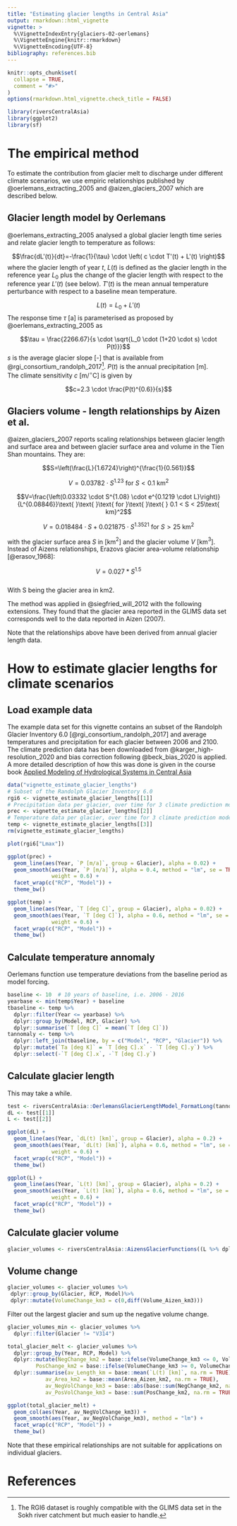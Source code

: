```yaml
---
title: "Estimating glacier lengths in Central Asia"
output: rmarkdown::html_vignette
vignette: >
  %\VignetteIndexEntry{glaciers-02-oerlemans}
  %\VignetteEngine{knitr::rmarkdown}
  %\VignetteEncoding{UTF-8}
bibliography: references.bib
---
```


```r
knitr::opts_chunk$set(
  collapse = TRUE,
  comment = "#>"
)
options(rmarkdown.html_vignette.check_title = FALSE)
```

```r
library(riversCentralAsia)
library(ggplot2)
library(sf)
```


# The empirical method
To estimate the contribution from glacier melt to discharge under different climate scenarios, we use empiric relationships published by @oerlemans_extracting_2005 and @aizen_glaciers_2007 which are described below.    

## Glacier length model by Oerlemans
@oerlemans_extracting_2005 analysed a global glacier length time series and relate glacier length to temperature as follows: 

$$\frac{dL'(t)}{dt}=-\frac{1}{\tau} \cdot \left( c \cdot T'(t) + L'(t) \right)$$
where the glacier length of year $t$, $L(t)$ is defined as the glacier length in the reference year $L_0$ plus the change of the glacier length with respect to the reference year $L'(t)$ (see below). $T'(t)$ is the mean annual temperature perturbance with respect to a baseline mean temperature.     

$$L(t) = L_0 + L'(t)$$
The response time $\tau$ [a] is parameterised as proposed by @oerlemans_extracting_2005 as 

$$\tau = \frac{2266.67}{s \cdot \sqrt{L_0 \cdot (1+20 \cdot s) \cdot P(t)}}$$
$s$ is the average glacier slope [-] that is available from @rgi_consortium_randolph_2017^[The RGI6 dataset is roughly compatible with the GLIMS data set in the Sokh river catchment but much easier to handle.]. $P(t)$ is the annual precipitation [m].  
The climate sensitivity $c$ [m/$^{\circ}$C] is given by  

$$c=2.3 \cdot \frac{P(t)^{0.6}}{s}$$

## Glaciers volume - length relationships by Aizen et al. 
@aizen_glaciers_2007 reports scaling relationships between glacier length and surface area and between glacier surface area and volume in the Tien Shan mountains. They are:  

$$S=\left(\frac{L}{1.6724}\right)^{\frac{1}{0.561}}$$


$$V=0.03782 \cdot S^{1.23}\text{ }\text{ }\text{ for }\text{ }\text{ } S<0.1\text{ km}^2$$ 

$$V=\frac{\left(0.03332 \cdot S^{1.08} \cdot e^{0.1219 \cdot L}\right)}{L^{0.08846}}\text{ }\text{ }\text{ for }\text{ }\text{ } 0.1 < S < 25\text{ km}^2$$ 

$$V=0.018484 \cdot S + 0.021875 \cdot S^{1.3521}\text{ }\text{ }\text{ for }\text{ }\text{ } S > 25\text{ km}^2$$ 

with the glacier surface area $S$ in [km$^2$] and the glacier volume $V$ [km$^3$].  
Instead of Aizens relationships, Erazovs glacier area-volume relationship [@erasov_1968]:  

$$V = 0.027 * S^{1.5}$$  
With S being the glacier area in km2.   
  
The method was applied in @siegfried_will_2012 with the following extensions. They found that the glacier area reported in the GLIMS data set corresponds well to the data reported in Aizen (2007).    

Note that the relationships above have been derived from annual glacier length data.   


# How to estimate glacier lengths for climate scenarios
## Load example data
The example data set for this vignette contains an subset of the Randolph Glacier Inventory 6.0 [@rgi_consortium_randolph_2017] and average temperatures and precipitation for each glacier between 2006 and 2100. The climate prediction data has been downloaded from @karger_high-resolution_2020 and bias correction following @beck_bias_2020 is applied. A more detailed description of how this was done is given in the course book  [Applied Modeling of Hydrological Systems in Central Asia](https://tobiassiegfried.github.io/HydrologicalModeling_CentralAsia/data-on-climate-projections.html)
```r
data("vignette_estimate_glacier_lengths")
# Subset of the Randolph Glacier Inventory 6.0
rgi6 <- vignette_estimate_glacier_lengths[[1]]
# Precipitation data per glacier, over time for 3 climate prediction models and 2 RCP scenarios. 
prec <- vignette_estimate_glacier_lengths[[2]]
# Temperature data per glacier, over time for 3 climate prediction models and 2 RCP scenarios. 
temp <- vignette_estimate_glacier_lengths[[3]]
rm(vignette_estimate_glacier_lengths)
```

```r
plot(rgi6["Lmax"])
```

```r
ggplot(prec) + 
  geom_line(aes(Year, `P [m/a]`, group = Glacier), alpha = 0.02) + 
  geom_smooth(aes(Year, `P [m/a]`), alpha = 0.4, method = "lm", se = TRUE, 
              weight = 0.6) +
  facet_wrap(c("RCP", "Model")) + 
  theme_bw()
```

```r
ggplot(temp) + 
  geom_line(aes(Year, `T [deg C]`, group = Glacier), alpha = 0.02) +
  geom_smooth(aes(Year, `T [deg C]`), alpha = 0.6, method = "lm", se = FALSE, 
              weight = 0.6) + 
  facet_wrap(c("RCP", "Model")) + 
  theme_bw()
```

## Calculate temperature annomaly
Oerlemans function use temperature deviations from the baseline period as model forcing. 
```r
baseline <- 10  # 10 years of baseline, i.e. 2006 - 2016
yearbase <- min(temp$Year) + baseline
tbaseline <- temp %>%
  dplyr::filter(Year <= yearbase) %>%
  dplyr::group_by(Model, RCP, Glacier) %>% 
  dplyr::summarise(`T [deg C]` = mean(`T [deg C]`))
tannomaly <- temp %>%
  dplyr::left_join(tbaseline, by = c("Model", "RCP", "Glacier")) %>%
  dplyr::mutate(`Ta [deg K]` = `T [deg C].x` - `T [deg C].y`) %>%
  dplyr::select(-`T [deg C].x`, -`T [deg C].y`)
```

## Calculate glacier length
This may take a while.  
```r
test <- riversCentralAsia::OerlemansGlacierLengthModel_FormatLong(tannomaly, prec, 10, rgi6)
dL <- test[[1]]
L <- test[[2]]
```

```r
ggplot(dL) + 
  geom_line(aes(Year, `dL(t) [km]`, group = Glacier), alpha = 0.2) +
  geom_smooth(aes(Year, `dL(t) [km]`), alpha = 0.6, method = "lm", se = FALSE, 
              weight = 0.6) + 
  facet_wrap(c("RCP", "Model")) + 
  theme_bw()
```

```r
ggplot(L) + 
  geom_line(aes(Year, `L(t) [km]`, group = Glacier), alpha = 0.2) +
  geom_smooth(aes(Year, `L(t) [km]`), alpha = 0.6, method = "lm", se = FALSE, 
              weight = 0.6) + 
  facet_wrap(c("RCP", "Model")) + 
  theme_bw()
```

## Calculate glacier volume
```r
glacier_volumes <- riversCentralAsia::AizensGlacierFunctions((L %>% dplyr::filter(L$`L(t) [km]`>0)))
```

## Volume change
```r
glacier_volumes <- glacier_volumes %>%
 dplyr::group_by(Glacier, RCP, Model)%>%
 dplyr::mutate(VolumeChange_km3 = c(0,diff(Volume_Aizen_km3)))

```

Filter out the largest glacier and sum up the negative volume change. 
```r
glacier_volumes_min <- glacier_volumes %>%
  dplyr::filter(Glacier != "V314")

total_glacier_melt <- glacier_volumes %>%
  dplyr::group_by(Year, RCP, Model) %>%
  dplyr::mutate(NegChange_km2 = base::ifelse(VolumeChange_km3 <= 0, VolumeChange_km3, 0), 
         PosChange_km2 = base::ifelse(VolumeChange_km3 >= 0, VolumeChange_km3, 0)) %>%
  dplyr::summarise(av_Length_km = base::mean(`L(t) [km]`, na.rm = TRUE), 
            av_Area_km2 = base::mean(Area_Aizen_km2, na.rm = TRUE), 
            av_NegVolChange_km3 = base::abs(base::sum(NegChange_km2, na.rm = TRUE)), 
            av_PosVolChange_km3 = base::sum(PosChange_km2, na.rm = TRUE))

ggplot(total_glacier_melt) + 
  geom_col(aes(Year, av_NegVolChange_km3)) + 
  geom_smooth(aes(Year, av_NegVolChange_km3), method = "lm") + 
  facet_wrap(c("RCP", "Model")) + 
  theme_bw()

```

Note that these empirical relationships are not suitable for applications on individual glaciers. 

# References

